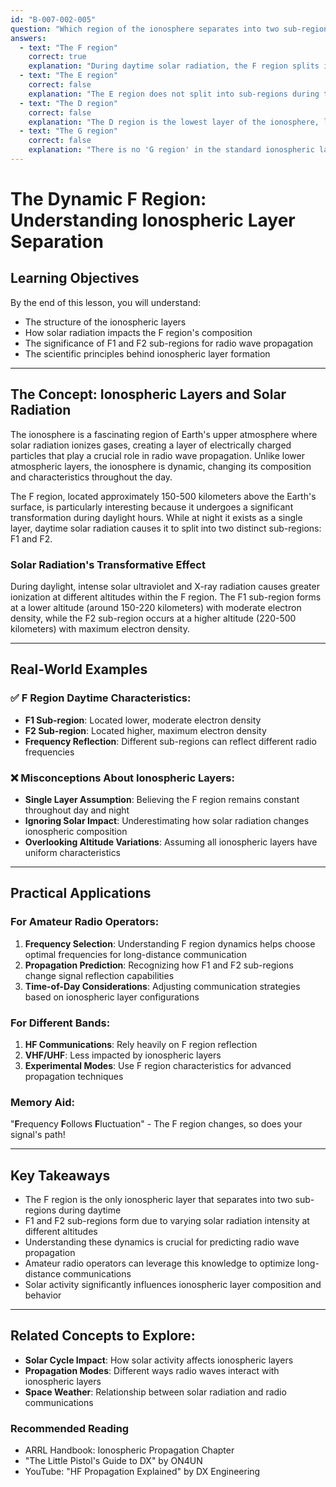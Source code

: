 ```yaml
---
id: "B-007-002-005"
question: "Which region of the ionosphere separates into two sub-regions in the daytime?"
answers:
  - text: "The F region"
    correct: true
    explanation: "During daytime solar radiation, the F region splits into two distinct layers: F1 and F2. The F1 sub-region is located lower in the ionosphere and has a slightly lower electron density, while the F2 sub-region is higher and has a higher electron density. This separation occurs due to different ionization processes caused by solar radiation intensity at varying altitudes."
  - text: "The E region"
    correct: false
    explanation: "The E region does not split into sub-regions during the daytime. While it experiences significant ionization changes between day and night, it remains a single, relatively stable layer in the ionosphere located approximately 90-120 kilometers above the Earth's surface."
  - text: "The D region"
    correct: false
    explanation: "The D region is the lowest layer of the ionosphere, located approximately 60-90 kilometers above the Earth's surface. It does not separate into sub-regions and is primarily characterized by its role in absorbing radio waves rather than reflecting them."
  - text: "The G region"
    correct: false
    explanation: "There is no 'G region' in the standard ionospheric layer model. The recognized ionospheric regions are D, E, F1, and F2, with the F region being the only one that splits into two sub-regions during daytime."
---
```


# The Dynamic F Region: Understanding Ionospheric Layer Separation

## Learning Objectives
By the end of this lesson, you will understand:
- The structure of the ionospheric layers
- How solar radiation impacts the F region's composition
- The significance of F1 and F2 sub-regions for radio wave propagation
- The scientific principles behind ionospheric layer formation

---

## The Concept: Ionospheric Layers and Solar Radiation

The ionosphere is a fascinating region of Earth's upper atmosphere where solar radiation ionizes gases, creating a layer of electrically charged particles that play a crucial role in radio wave propagation. Unlike lower atmospheric layers, the ionosphere is dynamic, changing its composition and characteristics throughout the day.

The F region, located approximately 150-500 kilometers above the Earth's surface, is particularly interesting because it undergoes a significant transformation during daylight hours. While at night it exists as a single layer, daytime solar radiation causes it to split into two distinct sub-regions: F1 and F2.

### Solar Radiation's Transformative Effect

During daylight, intense solar ultraviolet and X-ray radiation causes greater ionization at different altitudes within the F region. The F1 sub-region forms at a lower altitude (around 150-220 kilometers) with moderate electron density, while the F2 sub-region occurs at a higher altitude (220-500 kilometers) with maximum electron density.

---

## Real-World Examples

### ✅ F Region Daytime Characteristics:
- **F1 Sub-region**: Located lower, moderate electron density
- **F2 Sub-region**: Located higher, maximum electron density
- **Frequency Reflection**: Different sub-regions can reflect different radio frequencies

### ❌ Misconceptions About Ionospheric Layers:
- **Single Layer Assumption**: Believing the F region remains constant throughout day and night
- **Ignoring Solar Impact**: Underestimating how solar radiation changes ionospheric composition
- **Overlooking Altitude Variations**: Assuming all ionospheric layers have uniform characteristics

---

## Practical Applications

### For Amateur Radio Operators:
1. **Frequency Selection**: Understanding F region dynamics helps choose optimal frequencies for long-distance communication
2. **Propagation Prediction**: Recognizing how F1 and F2 sub-regions change signal reflection capabilities
3. **Time-of-Day Considerations**: Adjusting communication strategies based on ionospheric layer configurations

### For Different Bands:
1. **HF Communications**: Rely heavily on F region reflection
2. **VHF/UHF**: Less impacted by ionospheric layers
3. **Experimental Modes**: Use F region characteristics for advanced propagation techniques

### Memory Aid:
"**F**requency **F**ollows **F**luctuation" - The F region changes, so does your signal's path!

---

## Key Takeaways

- The F region is the only ionospheric layer that separates into two sub-regions during daytime
- F1 and F2 sub-regions form due to varying solar radiation intensity at different altitudes
- Understanding these dynamics is crucial for predicting radio wave propagation
- Amateur radio operators can leverage this knowledge to optimize long-distance communications
- Solar activity significantly influences ionospheric layer composition and behavior

---

## Related Concepts to Explore:
- **Solar Cycle Impact**: How solar activity affects ionospheric layers
- **Propagation Modes**: Different ways radio waves interact with ionospheric layers
- **Space Weather**: Relationship between solar radiation and radio communications

### Recommended Reading
- ARRL Handbook: Ionospheric Propagation Chapter
- "The Little Pistol's Guide to DX" by ON4UN
- YouTube: "HF Propagation Explained" by DX Engineering